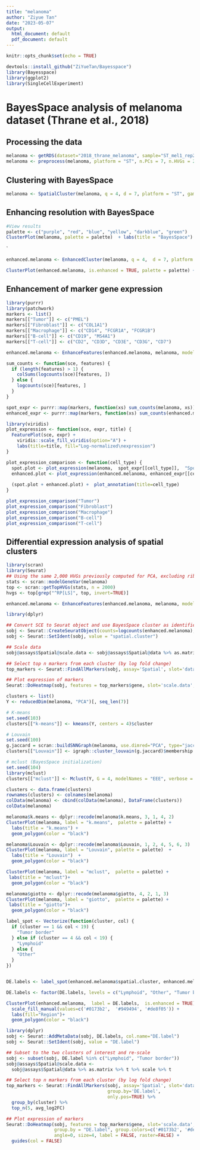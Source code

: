 ```yaml
---
title: "melanoma"
author: "Ziyue Tan"
date: "2023-05-07"
output:
  html_document: default
  pdf_document: default
---
```


```r
knitr::opts_chunk$set(echo = TRUE)
```

```r
devtools::install_github("ZiYueTan/Bayesspace")
library(Bayesspace)
library(ggplot2)
library(SingleCellExperiment)
```

# BayesSpace analysis of melanoma dataset (Thrane et al., 2018)
## Processing the data
```r
melanoma <- getRDS(dataset="2018_thrane_melanoma", sample="ST_mel1_rep2")
melanoma <- preprocess(melanoma, platform = "ST", n.PCs = 7, n.HVGs = 2000, log.normalize = FALSE)
```

## Clustering with BayesSpace
```r
melanoma <- SpatialCluster(melanoma, q = 4, d = 7, platform = "ST", gamma = 2, n.rep = 100, ncores = 1)
```

## Enhancing resolution with BayesSpace
```r
#View results
palette <- c("purple", "red", "blue", "yellow", "darkblue", "green")
ClusterPlot(melanoma, palette = palette)  + labs(title = "BayesSpace") + geom_polygon(color = "black") 
```
`

```r


enhanced.melanoma <- EnhancedCluster(melanoma, q = 4,  d = 7, platform ="ST", mu0 = NULL, Lambda0 = NULL, gamma = 2, alpha = 1, beta = 0.01, n.rep = 10, jitter_scale = 20, jitter_prior = 10, ncores = 1)


```

```r
ClusterPlot(enhanced.melanoma, is.enhanced = TRUE, palette = palette) + labs(title = "Enhanced clustering") + geom_polygon(color = "black") 
```

## Enhancement of marker gene expression
```r
library(purrr)
library(patchwork)
markers <- list()
markers[["Tumor"]] <- c("PMEL")
markers[["Fibroblast"]] <- c("COL1A1")
markers[["Macrophage"]] <- c("CD14", "FCGR1A", "FCGR1B")
markers[["B-cell"]] <- c("CD19", "MS4A1")
markers[["T-cell"]] <- c("CD2", "CD3D", "CD3E", "CD3G", "CD7")

enhanced.melanoma <- EnhanceFeatures(enhanced.melanoma, melanoma, model = "xgboost", feature_names=purrr::reduce(markers, c), nrounds=0)

```

```r
sum_counts <- function(sce, features) {
  if (length(features) > 1) {
    colSums(logcounts(sce)[features, ])
  } else {
    logcounts(sce)[features, ]
  }
}

spot_expr <- purrr::map(markers, function(xs) sum_counts(melanoma, xs))
enhanced_expr <- purrr::map(markers, function(xs) sum_counts(enhanced.melanoma, xs))
```

```r
library(viridis)
plot_expression <- function(sce, expr, title) {
  FeaturePlot(sce, expr) +
    viridis::scale_fill_viridis(option="A") +
    labs(title=title, fill="Log-normalized\nexpression")
}

plot_expression_comparison <- function(cell_type) {
  spot.plot <- plot_expression(melanoma,  spot_expr[[cell_type]],  "Spot")
  enhanced.plot <- plot_expression(enhanced.melanoma, enhanced_expr[[cell_type]],  "Enhanced")
  
  (spot.plot + enhanced.plot) +  plot_annotation(title=cell_type)
}
```

```r
plot_expression_comparison("Tumor")
plot_expression_comparison("Fibroblast") 
plot_expression_comparison("Macrophage") 
plot_expression_comparison("B-cell") 
plot_expression_comparison("T-cell")

```

## Differential expression analysis of spatial clusters
```r
library(scran)
library(Seurat)
## Using the same 2,000 HVGs previously computed for PCA, excluding ribosomal
stats <- scran::modelGeneVar(melanoma)
top <- scran::getTopHVGs(stats, n = 2000)
hvgs <- top[grep("^RP[LS]", top, invert=TRUE)]

enhanced.melanoma <- EnhanceFeatures(enhanced.melanoma, melanoma, model="xgboost", feature_names=hvgs, nrounds=0)

library(dplyr)

## Convert SCE to Seurat object and use BayesSpace cluster as identifier
sobj <- Seurat::CreateSeuratObject(counts=logcounts(enhanced.melanoma), assay='Spatial', meta.data=as.data.frame(colData(enhanced.melanoma)))
sobj <- Seurat::SetIdent(sobj, value = "spatial.cluster")

## Scale data
sobj@assays$Spatial@scale.data <- sobj@assays$Spatial@data %>% as.matrix %>% t %>% scale %>% t

## Select top n markers from each cluster (by log fold change)
top_markers <- Seurat::FindAllMarkers(sobj, assay='Spatial', slot='data', group.by='spatial.cluster', only.pos=TRUE) %>%  group_by(cluster) %>% top_n(5, avg_log2FC)

## Plot expression of markers
Seurat::DoHeatmap(sobj, features = top_markers$gene, slot='scale.data',  group.by = "spatial.cluster", group.colors=palette, angle=0, size=4, label = FALSE, raster=FALSE) +  guides(col = FALSE)
```
```r
clusters <- list()
Y <- reducedDim(melanoma, "PCA")[, seq_len(7)]

# K-means
set.seed(103)
clusters[["k-means"]] <- kmeans(Y, centers = 4)$cluster

# Louvain
set.seed(100)
g.jaccard = scran::buildSNNGraph(melanoma, use.dimred="PCA", type="jaccard")
clusters[["Louvain"]] <- igraph::cluster_louvain(g.jaccard)$membership

# mclust (BayesSpace initialization)
set.seed(104)
library(mclust)
clusters[["mclust"]] <- Mclust(Y, G = 4, modelNames = "EEE", verbose = FALSE)$classification
```



```r
clusters <- data.frame(clusters)
rownames(clusters) <- colnames(melanoma)
colData(melanoma) <- cbind(colData(melanoma), DataFrame(clusters))
colData(melanoma)
```


```r
melanoma$k.means <- dplyr::recode(melanoma$k.means, 3, 1, 4, 2)
ClusterPlot(melanoma, label = "k.means",  palette = palette) +
  labs(title = "k.means") +
  geom_polygon(color = "black") 

melanoma$Louvain <- dplyr::recode(melanoma$Louvain, 1, 2, 4, 5, 6, 3)
ClusterPlot(melanoma, label = "Louvain", palette = palette)  +
  labs(title = "Louvain")  +
  geom_polygon(color = "black") 

ClusterPlot(melanoma, label = "mclust",  palette = palette) + 
 labs(title = "mclust")+
  geom_polygon(color = "black") 

melanoma$giotto <- dplyr::recode(melanoma$giotto, 4, 2, 1, 3)
ClusterPlot(melanoma, label = "giotto",  palette = palette) + 
 labs(title = "giotto")+
  geom_polygon(color = "black") 
```
```r
label_spot <- Vectorize(function(cluster, col) {
  if (cluster == 1 && col < 19) {
    "Tumor border"
  } else if (cluster == 4 && col < 19) {
    "Lymphoid"
  } else {
    "Other"
  }
})


DE.labels <- label_spot(enhanced.melanoma$spatial.cluster, enhanced.melanoma$sub.col)

DE.labels <- factor(DE.labels, levels = c("Lymphoid", "Other", "Tumor border"))

ClusterPlot(enhanced.melanoma,  label = DE.labels,  is.enhanced = TRUE) +
  scale_fill_manual(values=c('#0173b2',  '#949494', '#de8f05')) +
  labs(fill="Region")+
  geom_polygon(color = "black")
```

```r
library(dplyr)
sobj <- Seurat::AddMetaData(sobj, DE.labels, col.name="DE.label")
sobj <- Seurat::SetIdent(sobj, value = "DE.label")

## Subset to the two clusters of interest and re-scale
sobj <- subset(sobj, DE.label %in% c("Lymphoid", "Tumor border"))
sobj@assays$Spatial@scale.data <-
  sobj@assays$Spatial@data %>% as.matrix %>% t %>% scale %>% t

## Select top n markers from each cluster (by log fold change)
top_markers <- Seurat::FindAllMarkers(sobj, assay='Spatial', slot='data',
                                      group.by='DE.label',
                                      only.pos=TRUE) %>% 
  group_by(cluster) %>% 
  top_n(5, avg_log2FC)

## Plot expression of markers
Seurat::DoHeatmap(sobj, features = top_markers$gene, slot='scale.data',
                  group.by = "DE.label", group.colors=c('#0173b2', '#de8f05'), 
                  angle=0, size=4, label = FALSE, raster=FALSE) + 
  guides(col = FALSE)
```
